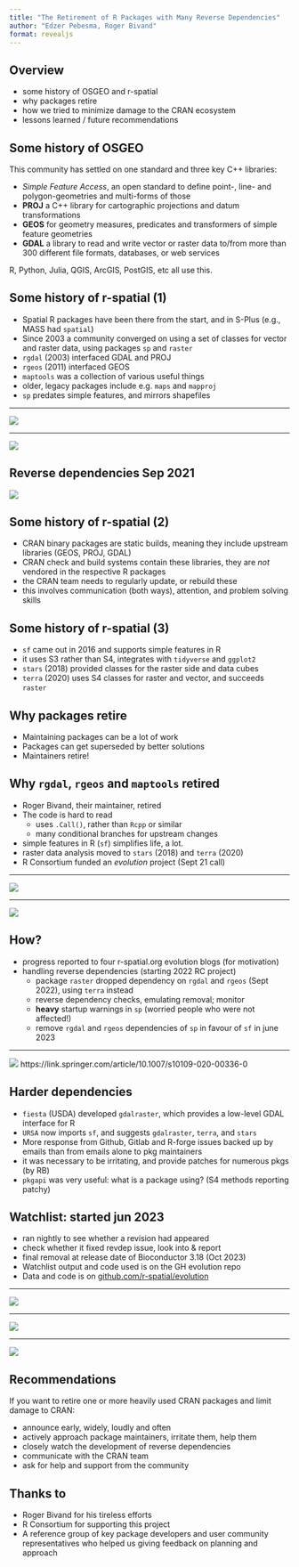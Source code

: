 ```yaml
---
title: "The Retirement of R Packages with Many Reverse Dependencies"
author: "Edzer Pebesma, Roger Bivand"
format: revealjs
---
```


## Overview

* some history of OSGEO and r-spatial
* why packages retire
* how we tried to minimize damage to the CRAN ecosystem
* lessons learned / future recommendations

## Some history of OSGEO

This community has settled on one standard and three key C++ libraries:

* _Simple Feature Access_, an open standard to define point-, line- and polygon-geometries and multi-forms of those
* **PROJ** a C++ library for cartographic projections and datum transformations
* **GEOS** for geometry measures, predicates and transformers of simple feature geometries
* **GDAL** a library to read and write vector or raster data to/from more than 300 different file formats, databases, or web services

R, Python, Julia, QGIS, ArcGIS, PostGIS, etc all use this.

## Some history of r-spatial (1)

* Spatial R packages have been there from the start, and in S-Plus (e.g., MASS had `spatial`)
* Since 2003 a community converged on using a set of classes for vector and raster data, using packages `sp` and `raster`
* `rgdal` (2003) interfaced GDAL and PROJ
* `rgeos` (2011) interfaced GEOS
* `maptools` was a collection of various useful things
* older, legacy packages include e.g. `maps` and `mapproj`
* `sp` predates simple features, and mirrors shapefiles

----

![](sp.png)

----

![](spverse.png)

## Reverse dependencies Sep 2021

![](revdeps.png)


## Some history of r-spatial (2)

* CRAN binary packages are static builds, meaning they include upstream libraries (GEOS, PROJ, GDAL)
* CRAN check and build systems contain these libraries, they are _not_ vendored in the respective R packages
* the CRAN team needs to regularly update, or rebuild these
* this involves communication (both ways), attention, and problem solving skills

## Some history of r-spatial (3)

* `sf` came out in 2016 and supports simple features in R
* it uses S3 rather than S4, integrates with `tidyverse` and `ggplot2`
* `stars` (2018) provided classes for the raster side and data cubes
* `terra` (2020) uses S4 classes for raster and vector, and succeeds `raster`

## Why packages retire

* Maintaining packages can be a lot of work
* Packages can get superseded by better solutions
* Maintainers retire!

## Why `rgdal`, `rgeos` and `maptools` retired

* Roger Bivand, their maintainer, retired
* The code is hard to read 
    * uses `.Call()`, rather than `Rcpp` or similar
    * many conditional branches for upstream changes
* simple features in R (`sf`) simplifies life, a lot.
* raster data analysis moved to `stars` (2018) and `terra` (2020)
* R Consortium funded an _evolution_ project (Sept 21 call)

----

![](blog.png)

---- 

![](keynote.png)

## How?

* progress reported to four r-spatial.org evolution blogs (for motivation)
* handling reverse dependencies (starting 2022 RC project)
   - package `raster` dropped dependency on `rgdal` and `rgeos` (Sept 2022), using `terra` instead
   - reverse dependency checks, emulating removal; monitor
   - **heavy** startup warnings in `sp` (worried people who were not affected!)
   - remove `rgdal` and `rgeos` dependencies of `sp` in favour of `sf` in june 2023

----

![](gs.png)
https://link.springer.com/article/10.1007/s10109-020-00336-0

## Harder dependencies

* `fiesta` (USDA) developed `gdalraster`, which provides a low-level GDAL interface for R
* `URSA` now imports `sf`, and suggests `gdalraster`, `terra`, and `stars`
* More response from Github, Gitlab and R-forge issues backed up by emails than from emails alone to pkg maintainers
* it was necessary to be irritating, and provide patches for numerous pkgs (by RB) 
* `pkgapi` was very useful: what is a package using? (S4 methods reporting patchy)

##  Watchlist: started jun 2023

* ran nightly to see whether a revision had appeared
* check whether it fixed revdep issue, look into & report
* final removal at release date of Bioconductor 3.18 (Oct 2023)
* Watchlist output and code used is on the GH evolution repo
* Data and code is on [github.com/r-spatial/evolution](https://github.com/r-spatial/evolution)

----

![](ts1.png)

----

![](ts2.png)

----

![](ts3.png)

## Recommendations

If you want to retire one or more heavily used CRAN packages and limit damage to CRAN:

* announce early, widely, loudly and often
* actively approach package maintainers, irritate them, help them
* closely watch the development of reverse dependencies
* communicate with the CRAN team
* ask for help and support from the community

## Thanks to

* Roger Bivand for his tireless efforts
* R Consortium for supporting this project
* A reference group of key package developers and user community representatives who helped us giving feedback on planning and approach